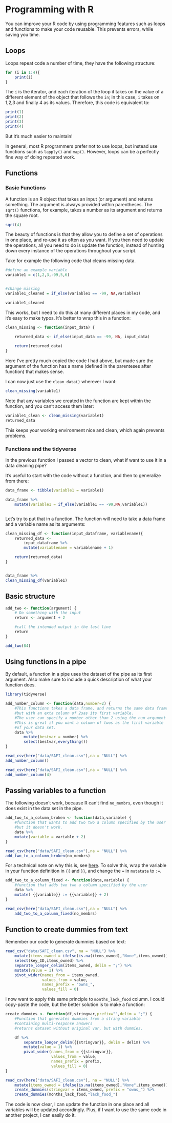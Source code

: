 # Programming with R {#functions}

You can improve your R code by using programming features such as 
loops and functions to make your code reusable. This prevents errors, 
while saving you time.


## Loops

Loops repeat code a number of time, they have the following structure:


```{r eval=TRUE, include = TRUE, echo=TRUE, warning=TRUE, error=TRUE, message=FALSE}

for (i in 1:4){
	print(i)
}

```

The `i` is the iterator, and each iteration of the loop it takes on the value of
a different element of the object that follows the `in`; in this case, `i` takes 
on 1,2,3 and finally 4 as its values. Therefore, this code is equivalent to:

```{r eval=TRUE, include = TRUE, echo=TRUE, warning=TRUE, error=TRUE, message=FALSE}

print(1)
print(2)
print(3)
print(4)

```

But it's much easier to maintain!

In general, most R programmers prefer not to use loops, but instead use functions
such as `lapply()` and `map()`. However, loops can be a perfectly fine way of 
doing repeated work.

## Functions

### Basic Functions

A function is an R object that takes an input (or argument) and returns something.
The argument is always provided within parentheses. The  `sqrt()` functions, for 
example, takes a number as its argument and returns the square root.

```{r eval=TRUE, include = TRUE, echo=TRUE, warning=TRUE, error=TRUE, message=FALSE}

sqrt(4)

```

The beauty of functions is that they allow you to define a set of operations in one place, and re-use it as often as you want. If you then need to update the
operations, all you need to do is update the function, instead of hunting down 
every instance of the operations throughout your script.

Take for example the following code that cleans missing data.


```{r eval=TRUE, include = TRUE, echo=TRUE, warning=TRUE, error=TRUE, message=FALSE}

#define an example variable
variable1 = c(1,2,3,-99,5,6)


#change missing
variable1_cleaned = if_else(variable1 == -99, NA,variable1)

variable1_cleaned 


```

This works, but I need to do this at many different places in my code, and 
it's easy to make typos. It's better to wrap this in a function:

```{r eval=TRUE, include = TRUE, echo=TRUE, warning=TRUE, error=TRUE, message=FALSE}

clean_missing <- function(input_data) {

	returned_data <- if_else(input_data == -99, NA, input_data)
	
	return(returned_data)
}


```

Here I've pretty much copied the code I had above, but made sure the argument
of the function has a name (defined in the parenteses after function) that makes sense. 

I can now just use the `clean_data()` wherever I want:

```{r eval=TRUE, include = TRUE, echo=TRUE, warning=TRUE, error=TRUE, message=FALSE}

clean_missing(variable1)

```

Note that any variables we created in the function are kept within the function, and you can't access them later:

```{r eval=TRUE, include = TRUE, echo=TRUE, warning=TRUE, error=TRUE, message=FALSE}

variable1_clean <- clean_missing(variable1)
returned_data

```

This keeps your working environment nice and clean, which again prevents problems.

### Functions and the tidyverse

In the previous function I passed a vector to clean, what if want to use it
in a data cleaning pipe? 

It's useful to start with the code without a function, and then to generalize
from there:

```{r eval=TRUE, include = TRUE, echo=TRUE, warning=TRUE, error=TRUE, message=FALSE}


data_frame <- tibble(variable1 = variable1)

data_frame %>%
	mutate(variable1 = if_else(variable1 == -99,NA,variable1))



```

Let's try to put that in a function. The function will need to take 
a data frame and a variable name as its arguments:

```{r eval=TRUE, include = TRUE, echo=TRUE, warning=TRUE, error=TRUE, message=FALSE}


clean_missing_df <- function(input_dataframe, variablename){
	returned_data <- 
		input_dataframe %>%
		mutate(variablename = variablename + 1)

	return(returned_data)
}


data_frame %>%
clean_missing_df(variable1)


```


## Basic structure

```{r eval=TRUE,echo=TRUE,warning=TRUE,error=TRUE,message=TRUE}

add_two <- function(argument) {
	# Do something with the input
	return <- argument + 2

	#call the intended output in the last line
	return
}

add_two(84)

```

## Using functions in a pipe

By default, a function in a pipe uses the dataset of the pipe as its first argument.
Also make sure to include a quick description of what your function does.

```{r eval=TRUE, include = TRUE, echo=TRUE, warning=TRUE, error=TRUE, message=FALSE}
library(tidyverse)

add_number_column <- function(data,number=2) {
	#This functions takes a data frame, and returns the same data frame,
	#but with an exta column of 2sas its first variable. 
	#The user can specify a number other than 2 using the num argument
	#This is great if you want a column of twos as the first variable
	#of your data set.
	data %>%
		mutate(bestvar = number) %>%
		select(bestvar,everything())
}

read_csv(here("data/SAFI_clean.csv"),na = "NULL") %>%
add_number_column() 

read_csv(here("data/SAFI_clean.csv"),na = "NULL") %>%
add_number_column(4) 

```

## Passing variables to a function

The following doesn't work, because R can't find `no_membrs`, even though it 
does exist in the data set in the pipe.

```{r eval=TRUE, include = TRUE, echo=TRUE, warning=TRUE, error=TRUE, message=TRUE}

add_two_to_a_column_broken <- function(data,variable) {
	#function that wants to add two two a column specified by the user
	#but it doesn't work.
	data %>%
	mutate(variable = variable + 2)
}

read_csv(here("data/SAFI_clean.csv"),na = "NULL") %>%
add_two_to_a_column_broken(no_membrs) 

```

For a technical note on why this is, 
see [here](https://dplyr.tidyverse.org/articles/programming.html).
To solve this, wrap the variable in your function definition
in `{{` and `}}`, and change the `=` in `mutatate` to `:=`. 


```{r eval=TRUE, include = TRUE, echo=TRUE, warning=TRUE, error=TRUE, message=FALSE}

add_two_to_a_column_fixed <- function(data,variable) {
	#function that adds two two a column specified by the user
	data %>%
	mutate( {{variable}} := {{variable}} + 2)
}

read_csv(here("data/SAFI_clean.csv"),na = "NULL") %>%
	add_two_to_a_column_fixed(no_membrs)

```

## Function to create dummies from text

Remember our code to generate dummies based on text:

```{r eval=TRUE,echo=TRUE,warning=TRUE,error=TRUE,message=TRUE}

read_csv("data/SAFI_clean.csv", na = "NULL") %>%
    mutate(items_owned = ifelse(is.na(items_owned),"None",items_owned)) %>%
    select(key_ID,items_owned) %>%
    separate_longer_delim(items_owned, delim = ";") %>%
    mutate(value = 1) %>%
    pivot_wider(names_from = items_owned,
                values_from = value,
                names_prefix = "owns_",
                values_fill = 0) 

```

I now want to apply this same principle to `months_lack_food` column.
I could copy-paste the code, but the better solution is to make a function:

```{r eval=TRUE,echo=TRUE,warning=TRUE,error=TRUE,message=TRUE}


create_dummies <- function(df,stringvar,prefix="",delim = ";") {
	#Function that generates dummies from a string variable
	#containing multi-response answers
	#returns dataset without original var, but with dummies.

	df %>%
		separate_longer_delim({{stringvar}}, delim = delim) %>%
	    mutate(value = 1) %>%
        pivot_wider(names_from = {{stringvar}},
                    values_from = value,
                    names_prefix = prefix,
                    values_fill = 0) 
}

read_csv(here("data/SAFI_clean.csv"), na = "NULL") %>%
	mutate(items_owned = ifelse(is.na(items_owned),"None",items_owned)) %>%
	create_dummies(stringvar = items_owned, prefix = "owns_") %>%
	create_dummies(months_lack_food,"lack_food_")

```

The code is now clear, I can update the function in one place and all variables will
be updated accordingly. Plus, if I want to use the same code in another project, I can
easily do it. 